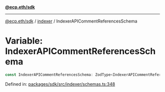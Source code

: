[**@ecp.eth/sdk**](../../index.mdx)

***

[@ecp.eth/sdk](/sdk-reference/index.mdx) / [indexer](/sdk-reference/indexer/index.mdx) / IndexerAPICommentReferencesSchema

# Variable: IndexerAPICommentReferencesSchema

```ts
const IndexerAPICommentReferencesSchema: ZodType<IndexerAPICommentReferencesSchemaInputType>;
```

Defined in: [packages/sdk/src/indexer/schemas.ts:348](https://github.com/ecp-eth/comments-monorepo/blob/main/packages/sdk/src/indexer/schemas.ts#L348)
